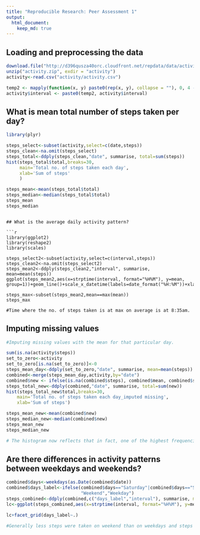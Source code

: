 ```yaml
---
title: "Reproducible Research: Peer Assessment 1"
output: 
  html_document:
    keep_md: true
---
```



## Loading and preprocessing the data

```r
download.file("http://d396qusza40orc.cloudfront.net/repdata/data/activity.zip", "activity.zip")
unzip("activity.zip", exdir = "activity")
activity<-read.csv("activity/activity.csv")

temp2 <- mapply(function(x, y) paste0(rep(x, y), collapse = ""), 0, 4 - nchar(activity$interval))
activity$interval <- paste0(temp2, activity$interval)

```

## What is mean total number of steps taken per day?

```r
library(plyr)

steps_select<-subset(activity,select=c(date,steps))
steps_clean<-na.omit(steps_select)
steps_total<-ddply(steps_clean,"date", summarise, total=sum(steps))
hist(steps_total$total,breaks=30,
     main='Total no. of steps taken each day',
     xlab='Sum of steps'
     )

steps_mean<-mean(steps_total$total)
steps_median<-median(steps_total$total)
steps_mean
steps_median

```

```

## What is the average daily activity pattern?

```r

library(ggplot2)
library(reshape2)
library(scales)

steps_select2<-subset(activity,select=c(interval,steps))
steps_clean2<-na.omit(steps_select2)
steps_mean2<-ddply(steps_clean2,"interval", summarise, mean=mean(steps))
ggplot(steps_mean2,aes(x=strptime(interval, format="%H%M"), y=mean, group=1))+geom_line()+scale_x_datetime(labels=date_format("%H:%M"))+xlab("Time")

steps_max<-subset(steps_mean2,mean==max(mean))
steps_max

#Time where the no. of steps taken is at max on average is at 8:35am.

```


## Imputing missing values

```r

#Imputing missing values with the mean for that particular day.

sum(is.na(activity$steps))
set_to_zero<-activity
set_to_zero[is.na(set_to_zero)]<-0
steps_mean_day<-ddply(set_to_zero,"date", summarise, mean=mean(steps))
combined<-merge(steps_mean_day,activity,by="date")
combined$new <- ifelse(is.na(combined$steps), combined$mean, combined$steps)
steps_total_new<-ddply(combined,"date", summarise, total=sum(new))
hist(steps_total_new$total,breaks=30,
    main='Total no. of steps taken each day_imputed missing',
    xlab='Sum of steps')

steps_mean_new<-mean(combined$new)
steps_median_new<-median(combined$new)
steps_mean_new
steps_median_new

# The histogram now reflects that in fact, one of the highest frequencies in a day is where one does not take any steps at certain times of the day. This also brought down the average no. of steps taken per day.

```

## Are there differences in activity patterns between weekdays and weekends?

```r

combined$days<-weekdays(as.Date(combined$date))
combined$days_label<-ifelse(combined$days=="Saturday"|combined$days=="Sunday",
                            "Weekend","Weekday")
steps_combined<-ddply(combined,c("days_label","interval"), summarise, mean=mean(new))
lc<-ggplot(steps_combined,aes(x=strptime(interval, format="%H%M"), y=mean, group=1))+geom_line()+scale_x_datetime(labels=date_format("%H:%M"))+xlab("Time")

lc+facet_grid(days_label~.)

#Generally less steps were taken on weekend than on weekdays and steps taken on weekends do not vary as much as on weekedays.

```


